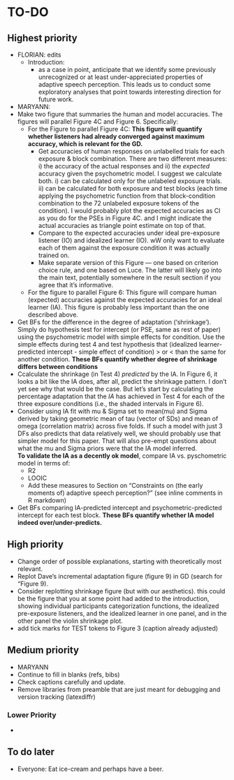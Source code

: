 <!-- Do NOT knit this document. It is part of a larger document. Instead knit the main document (my-apa-formatted-article) -->

# TO-DO

## Highest priority
 * FLORIAN: edits
   * Introduction: 
     * as a case in point, anticipate that we identify some previously unrecognized or at least under-appreciated properties of adaptive speech perception. This leads us to conduct some exploratory analyses that point towards interesting direction for future work. 



 * MARYANN:
  * Make two figure that summaries the human and model accuracies. The figures will parallel Figure 4C and Figure 6. Specifically:
    * For the Figure to parallel Figure 4C: **This figure will quantify whether listeners had already converged against maximum accuracy, which is relevant for the GD.** 
      * Get accuracies of human responses on *un*labelled trials for each exposure & block combination. There are two different measures: i) the accuracy of the actual responses and ii) the *expected* accuracy given the psychometric model. I suggest we calculate both. i) can be calculated only for the unlabeled exposure trials. ii) can be calculated for both exposure and test blocks (each time applying the psychometric function from that block-condition combination to the 72 unlabeled exposure tokens of the condition). I would probably plot the expected accuracies as CI as you do for the PSEs in Figure 4C. and I might indicate the actual accuracies as triangle point estimate on top of that.
      * Compare  to the expected accuracies under ideal pre-exposure listener (IO) and idealized learner (IO). wW only want to evaluate each of them against the exposure condition it was actually trained on. 
      * Make separate version of this Figure --- one based on criterion choice rule, and one based on Luce. The latter will likely go into the main text, potentially somewhere in the result section if you agree that it's informative. 
    * For the figure to parallel Figure 6: This figure will compare human (expected) accuracies against the expected accuracies for an ideal learner (IA). This figure is probably less important than the one described above.
  * Get BFs for the difference in the degree of adaptation ('shrinkage'). Simply do hypothesis test for intercept (or PSE, same as rest of paper) using the psychometric model with simple effects for condition. Use the simple effects during test 4 and test hypothesis that (idealized learner-predicted intercept - simple effect of condition) > or < than the same for another condition. **These BFs quantify whether degree of shrinkage differs between conditions**
  * Ccalculate the shrinkage (in Test 4) *predicted* by the IA. In Figure 6, it looks a bit like the IA does, after all, predict the shrinkage pattern. I don't yet see why that would be the case. But let's start by calculating the percentage adaptation that the *IA* has achieved in Test 4 for each of the three exposure conditions (i.e., the shaded intervals in Figure 6).
  * Consider using IA fit with mu & Sigma set to mean(mu) and Sigma derived by taking geometric mean of tau (vector of SDs) and mean of omega (correlation matrix) across five folds. If such a model with just 3 DFs also predicts that data relatively well, we should probably use that simpler model for this paper. That will also pre-empt questions about what the mu and Sigma priors were that the IA model inferred.  
  **To validate the IA as a decently ok model**, compare IA vs. pyschometric model in terms of: 
     * R2
     * LOOIC
     * Add these measures to Section on "Constraints on (the early moments of) adaptive speech perception?" (see inline comments in R markdown)
  * Get BFs comparing IA-predicted intercept and psychometric-predicted intercept for each test block. **These BFs quantify whether IA model indeed over/under-predicts.**
 
## High priority
 * Change order of possible explanations, starting with theoretically most relevant.
 * Replot Dave's incremental adaptation figure (figure 9) in GD (search for "Figure 9).
 * Consider replotting shrinkage figure (but with our aesthetics). this could be the figure that you at some point had added to the introduction, showing individual participants categorization functions, the idealized pre-exposure listeners, and the idealized learner in one panel, and in the other panel the violin shrinkage plot.
 * add tick marks for TEST tokens to Figure 3 (caption already adjusted)
  


## Medium priority

 * MARYANN
  * Continue to fill in blanks (refs, bibs)
  * Check captions carefully and update.
  * Remove libraries from preamble that are just meant for debugging and version tracking (latexdiffr)


### Lower Priority
  * 

## To do later
  
  * Everyone: Eat ice-cream and perhaps have a beer.
